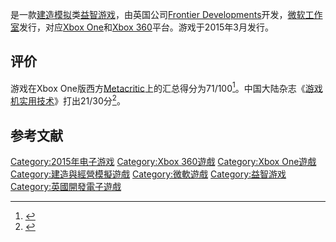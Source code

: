 {{NoteTA
| G1=Games
| 1=zh-cn:尖叫之旅; zh-tw:尖叫飛車;
}}
{{Infobox VG
| title = 尖叫之旅
| english = Screamride
| image =
| developer = [[Frontier_Developments|Frontier Developments]]
| publisher = [[Microsoft_Studios|Microsoft Studios]]
| director = [[David_Braben|David Braben]]
| producer =
| designer =
| programmer =
| artist =
| writer =
| composer =
| series =
| engine =
| platforms = [[Xbox_360|Xbox 360]]、[[Xbox_One|Xbox One]]
| released = {{vgr|NA|2015年3月3日|EU|2015年3月6日}}
| genre = [[建造模拟游戏|建造模拟]]、[[益智游戏|益智]]
| modes = [[单人电子游戏|单人]]
}}

{{vgname|尖叫之旅|en=Screamride|cn=尖叫之旅|tw=尖叫飛車}}是一款[[建造模拟游戏|建造模拟]]类[[益智游戏|益智游戏]]，由英国公司[[Frontier_Developments|Frontier Developments]]开发，[[微软工作室|微软工作室]]发行，对应[[Xbox_One|Xbox One]]和[[Xbox_360|Xbox 360]]平台。游戏于2015年3月发行。

== 评价 ==

游戏在Xbox One版西方[[Metacritic|Metacritic]]上的汇总得分为71/100<ref name="MC">{{cite web|url=http://www.metacritic.com/game/xbox-one/screamride|title=Screamride for Xbox One reviews|work=[[Metacritic|Metacritic]]|publisher=[[CBS_Interactive|CBS Interactive]]|accessdate=2015-03-14|archive-date=2015-03-16|archive-url=https://web.archive.org/web/20150316190829/http://www.metacritic.com/game/xbox-one/screamride|dead-url=no}}</ref>。中国大陆杂志《[[游戏机实用技术|游戏机实用技术]]》打出21/30分<ref>{{Cite journal | journal = 游戏机实用技术 | title = 黄金眼 | page = 36 | year = 2015 | issue = 367 | publisher = 游戏机实用技术杂志社 }}</ref>。

== 参考文献 ==
{{reflist|30em}}

{{DEFAULTSORT:Screamride}}
[[Category:2015年电子游戏|Category:2015年电子游戏]]
[[Category:Xbox_360遊戲|Category:Xbox 360遊戲]]
[[Category:Xbox_One遊戲|Category:Xbox One遊戲]]
[[Category:建造與經營模擬遊戲|Category:建造與經營模擬遊戲]]
[[Category:微軟遊戲|Category:微軟遊戲]]
[[Category:益智游戏|Category:益智游戏]]
[[Category:英國開發電子遊戲|Category:英國開發電子遊戲]]


{{Xbox-stub}}
{{puzzle-videogame-stub}}
